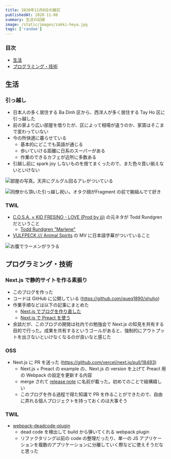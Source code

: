 ```yaml
---
title: 2020年11月8日の雑記
publishedAt: 2020-11-08
summary: 生活の記録
image: /static/images/zakki-heya.jpg
tags: ['random']
---
```


### 目次

- [生活](#生活)
- [プログラミング・技術](#プログラミング・技術)

## 生活

### 引っ越し

- 日本人の多く居住する Ba Dinh 区から、西洋人が多く居住する Tay Ho 区に引っ越した
- 前の家より広い部屋を借りたが、区によって相場が違うのか、家賃はそこまで変わっていない
- 今の所快適に暮らせている
  - 基本的にどこでも英語が通じる
  - 歩いていける距離に日系のスーパーがある
  - 作業のできるカフェが近所に多数ある
- 引越し前に spark joy しないものを捨てまくったので、また色々買い揃えないといけない

![部屋の写真。天井にグルグル回るアレがついている](/static/images/zakki-heya.jpg)

![同僚から頂いた引っ越し祝い。オタク顔がFragment の前で腕組んでて好き](/static/images/zakki-otaku.jpg)

### TWIL

- [C.O.S.A. × KID FRESINO - LOVE (Prod by jjj)](https://www.youtube.com/watch?v=4TRM3cps2Jo) の元ネタが Todd Rundgren だということ
  - [Todd Rundgren "Marlene"](https://www.youtube.com/watch?v=CsOmABqfDvo)
- [VULFPECK /// Animal Spirits](https://www.youtube.com/watch?v=qTUnDV3MgVQ) の MV に日本語字幕がついていること

![お腹でラーメンがララる](/static/images/zakki-vulf.png)

## プログラミング・技術

### Next.js で静的サイトを作る素振り

- このブログを作った
- コードは GitHub に公開している (https://github.com/queq1890/shuho)
- 作業手順などは以下の記事にまとめた
  - [Next.js でブログを作り直した](https://queq1890.info/blog/new-blog)
  - [Next.js で Preact を使う](https://queq1890.info/blog/next-with-preact)
- 余談だが、このブログの開発は社内での勉強会で Next.js の知見を共有する目的で行った。成果を共有するというゴールがあると、強制的にアウトプットを出さないといけなくなるのが良いなと感じた

### OSS

- Next.js に PR を送った (https://github.com/vercel/next.js/pull/18493)
  - Next.js + Preact の example の、Next.js の version を上げて Preact 用の Webpack の設定を更新する内容
  - merge されて [release note](https://github.com/vercel/next.js/releases/tag/v10.0.1) に名前が載った。初めてのことで結構嬉しい
  - このブログを作る過程で得た知識で PR を作ることができたので、自由に弄れる個人プロジェクトを持っておくのは大事そう

### TWIL

- [webpack-deadcode-plugin](https://www.npmjs.com/package/webpack-deadcode-plugin)
  - dead code を検出して build から弾いてくれる webpack plugin
  - リファクタリング以前の code の整理だったり、単一の JS アプリケーションを複数のアプリケーションに分離していく際などに使えそうだなと思った
